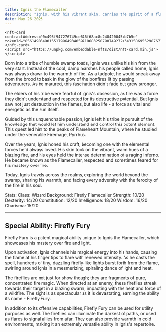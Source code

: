 ```yaml
---
title: Ignis the Flamecaller
description: "Ignis, with his vibrant skin, carries the spirit of a flame. His eyes convey an intense, fiery determination, and his skin glows with an ethereal warmth. He wields a staff of smoldering emberwood, which crackles with magical energy."
date: May 26 2023
---
```



    <nft-card
    contractAddress="0x495f947276749ce646f68ac8c248420045cb7b5e"
    tokenId="85614985490155179964934059718683258790749272434315869552987671445964559745025">
    </nft-card>
    <script src="https://unpkg.com/embeddable-nfts/dist/nft-card.min.js"></script>

Born into a tribe of humble swamp toads, Ignis was unlike his kin from the very start. Instead of the cool, damp marshes his people called home, Ignis was always drawn to the warmth of fire. As a tadpole, he would sneak away from the brood to bask in the glow of the bonfires lit by passing adventurers. As he matured, this fascination didn't fade but grew stronger.

The elders of his tribe were fearful of Ignis's obsession, as fire was a force they didn't understand and respected for its destructive potential. But Ignis saw not just destruction in the flames, but also life - a force as vital and energetic as the sun itself.

Guided by this unquenchable passion, Ignis left his tribe in pursuit of the knowledge that would let him understand and control this potent element. This quest led him to the peaks of Flameheart Mountain, where he studied under the venerable Firemage, Pyrrhus.

Over the years, Ignis honed his craft, becoming one with the elemental forces he'd always loved. His skin took on the vibrant, warm hues of a blazing fire, and his eyes held the intense determination of a raging inferno. He became known as the Flamecaller, respected and sometimes feared for his mastery over fire.

Today, Ignis travels across the realms, exploring the world beyond the swamp, sharing his warmth, and facing every adversity with the ferocity of the fire in his soul.

Stats:
Class: Wizard
Background: Firefly Flamecaller
Strength: 10/20
Dexterity: 14/20
Constitution: 12/20
Intelligence: 18/20
Wisdom: 16/20
Charisma: 15/20


---

## Special Ability: Firefly Fury

Firefly Fury is a potent magical ability unique to Ignis the Flamecaller, which showcases his mastery over fire and light.

Upon activation, Ignis channels his magical energy into his hands, causing the flame at his finger tips to flare with renewed intensity. As he casts the spell, hundreds of tiny, dazzling firefly-like lights burst forth from the flame, swirling around Ignis in a mesmerizing, spiraling dance of light and heat.

The fireflies are not just for show though; they are fragments of pure, concentrated fire magic. When directed at an enemy, these fireflies streak towards their target in a blazing swarm, impacting with the heat and force of a wildfire. The sight is as spectacular as it is devastating, earning the ability its name - Firefly Fury.

In addition to its offensive capabilities, Firefly Fury can be used for utility purposes as well. The fireflies can illuminate the darkest of paths, or used as flares to signal allies from afar. They can also provide warmth in cold environments, making it an extremely versatile ability in Ignis's repertoire.
